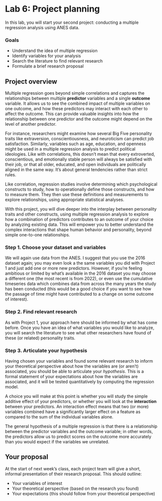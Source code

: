 # Lab 6: Project planning {.unnumbered}

In this lab, you will start your second project: conducting a multiple regression analysis using ANES data.

### Goals

- Understand the idea of multiple regression
- Identify variables for your analysis
- Search the literature to find relevant research
- Formulate a brief research proposal


## Project overview

Multiple regression goes beyond simple correlations and captures the relationships between multiple __predictor__ variables and a single __outcome__ variable. It allows us to see the combined impact of multiple variables on one outcome, and how these predictors may interact with each other to affect the outcome. This can provide valuable insights into how the relationship between one predictor and the outcome might depend on the level of another predictor.

For instance, researchers might examine how several Big Five personality traits like extraversion, conscientiousness, and neuroticism can predict job satisfaction. Similarly, variables such as age, education, and openness might be used in a multiple regression analysis to predict political ideologies. Like with correlations, this doesn't mean that every extroverted, conscientious, and emotionally stable person will always be satisfied with their job, or that all older, educated, and open individuals are politically aligned in the same way. It's about general tendencies rather than strict rules. 

Like correlation, regression studies involve determining which psychological constructs to study, how to operationally define those constructs, and how to measure them. They then use these definitions and measurements to explore relationships, using appropriate statistical analyses.

With this project, you will dive deeper into the interplay between personality traits and other constructs, using multiple regression analysis to explore how a combination of predictors contributes to an outcome of your choice by analyzing existing data. This will empower you to better understand the complex interactions that shape human behavior and personality, beyond simple one-to-one relationships.


### Step 1. Choose your dataset and variables

We will again use data from the ANES. I suggest that you use the 2016 dataset again; you may even look a the same variables you did with Project 1 and just add one or more new predictors. However, if you're feeling ambitious or limited by what's available in the 2016 dataset you may choose a different one (the most recent is from 2022), or even use the cumulative timeseries data which combines data from across the many years the study has been conducted (this would be a good choice if you want to see how the passage of time might have contributed to a change on some outcome of interest).



### Step 2. Find relevant research

As with Project 1, your approach here should be informed by what has come before. Once you have an idea of what variables you would like to analyze, you will search the literature to see what other researchers have found of these (or related) personality traits.



### Step 3. Articulate your hypothesis

Having chosen your variables and found some relevant research to inform your theoretical perspective about how the variables are (or aren't) associated, you should be able to articulate your *hypothesis*. This is a formal statement of your expectations about how the variables are associated, and it will be tested quantitatively by computing the regression model.

A choice you will make at this point is whether you will study the simple additive effect of your predictors, or whether you will look at the __interaction__ between your predictors. An interaction effect means that two (or more) variables combined have a significantly larger effect on a feature as compared to the sum of the individual variables alone.

The general hypothesis of a multiple regression is that there is a relationship between the predictor variables and the outcome variable; in other words, the predictors allow us to predict scores on the outcome more accurately than you would expect if the variables we unrelated.



## Your proposal

At the start of next week's class, each project team will give a short, informal presentation of their research proposal. This should outline:

-   Your variables of interest
-   Your theoretical perspective (based on the research you found)
-   Your expectations (this should follow from your theoretical perspective)
